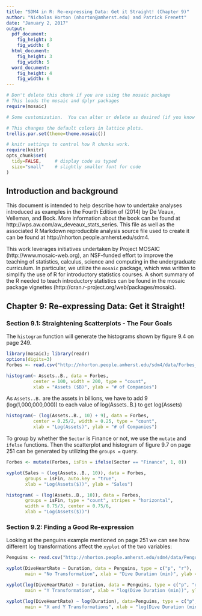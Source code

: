 ```yaml
---
title: "SDM4 in R: Re-expressing Data: Get it Straight! (Chapter 9)"
author: "Nicholas Horton (nhorton@amherst.edu) and Patrick Frenett"
date: "January 2, 2017"
output: 
  pdf_document:
    fig_height: 3
    fig_width: 6
  html_document:
    fig_height: 3
    fig_width: 5
  word_document:
    fig_height: 4
    fig_width: 6
---
```



```r
# Don't delete this chunk if you are using the mosaic package
# This loads the mosaic and dplyr packages
require(mosaic)
```

```r
# Some customization.  You can alter or delete as desired (if you know what you are doing).

# This changes the default colors in lattice plots.
trellis.par.set(theme=theme.mosaic())  

# knitr settings to control how R chunks work.
require(knitr)
opts_chunk$set(
  tidy=FALSE,     # display code as typed
  size="small"    # slightly smaller font for code
)
```

## Introduction and background 

This document is intended to help describe how to undertake analyses introduced 
as examples in the Fourth Edition of \emph{Stats: Data and Models} (2014) by De Veaux, Velleman, and Bock.
More information about the book can be found at http://wps.aw.com/aw_deveaux_stats_series.  This
file as well as the associated R Markdown reproducible analysis source file used to create it can be found at http://nhorton.people.amherst.edu/sdm4.

This work leverages initiatives undertaken by Project MOSAIC (http://www.mosaic-web.org), an NSF-funded effort to improve the teaching of statistics, calculus, science and computing in the undergraduate curriculum. In particular, we utilize the `mosaic` package, which was written to simplify the use of R for introductory statistics courses. A short summary of the R needed to teach introductory statistics can be found in the mosaic package vignettes (http://cran.r-project.org/web/packages/mosaic).

## Chapter 9: Re-expressing Data: Get it Straight!

### Section 9.1: Straightening Scatterplots - The Four Goals

The `histogram` function will generate the histograms shown by figure 9.4 on page 249.

```r
library(mosaic); library(readr)
options(digits=3)
Forbes <- read.csv("http://nhorton.people.amherst.edu/sdm4/data/Forbes_Global_2000.csv")

histogram(~ Assets..B., data = Forbes, 
          center = 100, width = 200, type = "count",
          xlab = "Assets ($B)", ylab = "# of Companies")
```

As `Assets..B.` are the assets in billions, we have to add 9 (log(1,000,000,000)) to each value of log(Assets..B.) to get log(Assets)

```r
histogram(~ (log(Assets..B., 10) + 9), data = Forbes, 
          center = 0.25/2, width = 0.25, type = "count",
          xlab = "Log(Assets)", ylab = "# of Companies")
```



To group by whether the `Sector` is Finance or not, we use the `mutate` and `ifelse` functions. Then the scatterplot and histogram of figure 9.7 on page 251 can be generated by utilizing the `groups = ` query.

```r
Forbes <- mutate(Forbes, isFin = ifelse(Sector == "Finance", 1, 0))

xyplot(Sales ~ (log(Assets..B., 10)), data = Forbes,
       groups = isFin, auto.key = "true",
       xlab = "Log(Assets($))", ylab = "Sales")

histogram( ~ (log(Assets..B., 10)), data = Forbes,
       groups = isFin, type = "count", stripes = "horizontal",
       width = 0.75/3, center = 0.75/6,
       xlab = "Log(Assets($))")

```

### Section 9.2: Finding a Good Re-expression

Looking at the penguins example mentioned on page 251 we can see how different log transformations affect the `xyplot` of the two variables:

```r
Penguins <- read.csv("http://nhorton.people.amherst.edu/sdm4/data/Penguins.csv")

xyplot(DiveHeartRate ~ Duration, data = Penguins, type = c("p", "r"),
       main = "No Transformation", xlab = "Dive Duration (min)", ylab = "# of Dives")

xyplot(log(DiveHeartRate) ~ Duration, data = Penguins, type = c("p", "r"),
       main = "Y Transformation", xlab = "log(Dive Duration (min))", ylab = "# of Dives")

xyplot(log(DiveHeartRate) ~ log(Duration), data=Penguins, type = c("p", "r"),
       main = "X and Y Transformations", xlab = "log(Dive Duration (min))", ylab = "log(# of Dives)")
```
